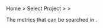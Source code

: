 Home &gt; Select Project &gt; <Cmdname sid="analysis" className="uitext" /> &gt; <Cmdname sid="tag_count" className="uitext" />

The metrics that can be searched in <Cmdname sid="tag_count" className="uitext" />.
